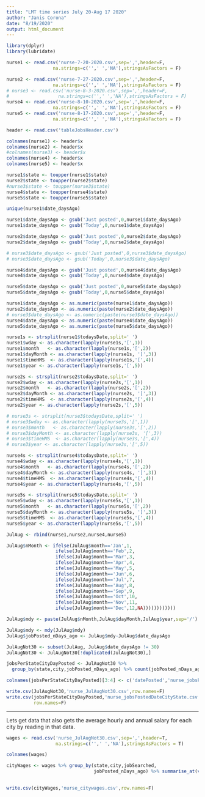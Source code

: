 ---
title: "LMT time series July 20-Aug 17 2020"
author: "Janis Corona"
date: "8/19/2020"
output: html_document
---



```{r}
library(dplyr)
library(lubridate)
```


```{r}
nurse1 <- read.csv('nurse-7-20-2020.csv',sep=',',header=F,
                 na.strings=c('',' ','NA'),stringsAsFactors = F)

nurse2 <- read.csv('nurse-7-27-2020.csv',sep=',',header=F,
                 na.strings=c('',' ','NA'),stringsAsFactors = F)
# nurse3 <- read.csv('nurse-8-3-2020.csv',sep=',',header=F,
#                  na.strings=c('',' ','NA'),stringsAsFactors = F)
nurse4 <- read.csv('nurse-8-10-2020.csv',sep=',',header=F,
                 na.strings=c('',' ','NA'),stringsAsFactors = F)
nurse5 <- read.csv('nurse-8-17-2020.csv',sep=',',header=F,
                 na.strings=c('',' ','NA'),stringsAsFactors = F)

header <- read.csv('tableJobsHeader.csv')
```


```{r}
colnames(nurse1) <- header$x
colnames(nurse2) <- header$x
#colnames(nurse3) <- header$x
colnames(nurse4) <- header$x
colnames(nurse5) <- header$x

nurse1$state <- toupper(nurse1$state)
nurse2$state <- toupper(nurse2$state)
#nurse3$state <- toupper(nurse3$state)
nurse4$state <- toupper(nurse4$state)
nurse5$state <- toupper(nurse5$state)

```


```{r}
unique(nurse1$date_daysAgo)
```


```{r}
nurse1$date_daysAgo <- gsub('Just posted',0,nurse1$date_daysAgo)
nurse1$date_daysAgo <- gsub('Today',0,nurse1$date_daysAgo)

nurse2$date_daysAgo <- gsub('Just posted',0,nurse2$date_daysAgo)
nurse2$date_daysAgo <- gsub('Today',0,nurse2$date_daysAgo)

# nurse3$date_daysAgo <- gsub('Just posted',0,nurse3$date_daysAgo)
# nurse3$date_daysAgo <- gsub('Today',0,nurse3$date_daysAgo)

nurse4$date_daysAgo <- gsub('Just posted',0,nurse4$date_daysAgo)
nurse4$date_daysAgo <- gsub('Today',0,nurse4$date_daysAgo)

nurse5$date_daysAgo <- gsub('Just posted',0,nurse5$date_daysAgo)
nurse5$date_daysAgo <- gsub('Today',0,nurse5$date_daysAgo)


```


```{r}
nurse1$date_daysAgo <- as.numeric(paste(nurse1$date_daysAgo))
nurse2$date_daysAgo <- as.numeric(paste(nurse2$date_daysAgo))
# nurse3$date_daysAgo <- as.numeric(paste(nurse3$date_daysAgo))
nurse4$date_daysAgo <- as.numeric(paste(nurse4$date_daysAgo))
nurse5$date_daysAgo <- as.numeric(paste(nurse5$date_daysAgo))

```


```{r}
nurse1s <- strsplit(nurse1$todaysDate,split=' ')
nurse1$wday <- as.character(lapply(nurse1s,'[',1))
nurse1$month   <- as.character(lapply(nurse1s,'[',2))
nurse1$dayMonth <- as.character(lapply(nurse1s, '[',3))
nurse1$timeHMS  <- as.character(lapply(nurse1s,'[',4))
nurse1$year <- as.character(lapply(nurse1s,'[',5))

nurse2s <- strsplit(nurse2$todaysDate,split=' ')
nurse2$wday <- as.character(lapply(nurse2s,'[',1))
nurse2$month   <- as.character(lapply(nurse2s,'[',2))
nurse2$dayMonth <- as.character(lapply(nurse2s, '[',3))
nurse2$timeHMS  <- as.character(lapply(nurse2s,'[',4))
nurse2$year <- as.character(lapply(nurse2s,'[',5))

# nurse3s <- strsplit(nurse3$todaysDate,split=' ')
# nurse3$wday <- as.character(lapply(nurse3s,'[',1))
# nurse3$month   <- as.character(lapply(nurse3s,'[',2))
# nurse3$dayMonth <- as.character(lapply(nurse3s, '[',3))
# nurse3$timeHMS  <- as.character(lapply(nurse3s,'[',4))
# nurse3$year <- as.character(lapply(nurse3s,'[',5))

nurse4s <- strsplit(nurse4$todaysDate,split=' ')
nurse4$wday <- as.character(lapply(nurse4s,'[',1))
nurse4$month   <- as.character(lapply(nurse4s,'[',2))
nurse4$dayMonth <- as.character(lapply(nurse4s, '[',3))
nurse4$timeHMS  <- as.character(lapply(nurse4s,'[',4))
nurse4$year <- as.character(lapply(nurse4s,'[',5))

nurse5s <- strsplit(nurse5$todaysDate,split=' ')
nurse5$wday <- as.character(lapply(nurse5s,'[',1))
nurse5$month   <- as.character(lapply(nurse5s,'[',2))
nurse5$dayMonth <- as.character(lapply(nurse5s, '[',3))
nurse5$timeHMS  <- as.character(lapply(nurse5s,'[',4))
nurse5$year <- as.character(lapply(nurse5s,'[',5))

```


```{r}
JulAug <- rbind(nurse1,nurse2,nurse4,nurse5)

```


```{r}
JulAug$nMonth <- ifelse(JulAug$month=='Jan',1,
                  ifelse(JulAug$month=='Feb',2,
                  ifelse(JulAug$month=='Mar',3,
                  ifelse(JulAug$month=='Apr',4,
                  ifelse(JulAug$month=='May',5,
                  ifelse(JulAug$month=='Jun',6,
                  ifelse(JulAug$month=='Jul',7,
                  ifelse(JulAug$month=='Aug',8,
                  ifelse(JulAug$month=='Sep',9,
                  ifelse(JulAug$month=='Oct',10,
                  ifelse(JulAug$month=='Nov',11,
                  ifelse(JulAug$month=='Dec',12,NA))))))))))))
```


```{r}
JulAug$mdy <- paste(JulAug$nMonth,JulAug$dayMonth,JulAug$year,sep='/')
```


```{r}
JulAug$mdy <- mdy(JulAug$mdy)
JulAug$jobPosted_nDays_ago <- JulAug$mdy-JulAug$date_daysAgo
```


```{r}
JulAugNot30 <- subset(JulAug, JulAug$date_daysAgo != 30)
JulAugNot30 <- JulAugNot30[!duplicated(JulAugNot30),]
```


```{r}
jobsPerStateCityDayPosted <- JulAugNot30 %>% 
  group_by(state,city,jobPosted_nDays_ago) %>% count(jobPosted_nDays_ago)

```


```{r}
colnames(jobsPerStateCityDayPosted)[3:4] <- c('datePosted','nurse_jobsPosted')
```


```{r}
write.csv(JulAugNot30,'nurse_JulAugNot30.csv',row.names=F)
write.csv(jobsPerStateCityDayPosted,'nurse_jobsPostedDateCityState.csv',
          row.names=F)
```

***
Lets get data that also gets the average hourly and annual salary for each city by reading in that data.
```{r}
wages <- read.csv('nurse_JulAugNot30.csv',sep=',',header=T,
                  na.strings=c('',' ','NA'),stringsAsFactors = T)
```


```{r}
colnames(wages)
```


```{r}
cityWages <- wages %>% group_by(state,city,jobSearched,
                                jobPosted_nDays_ago) %>% summarise_at(vars(MinHourlySalary,MaxHourlySalary,MinAnnualSalary,
                                                                                      MaxAnnualSalary),mean)
```


```{r}
write.csv(cityWages,'nurse_citywages.csv',row.names=F)
```


```{r}

```


```{r}

```


```{r}

```


```{r}

```


```{r}

```


```{r}

```


```{r}

```


```{r}

```

